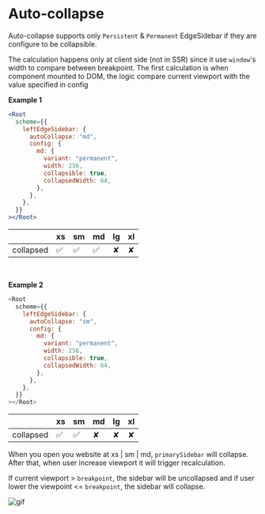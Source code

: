
<Meta title="Layout v5/Feature/Auto-collapse" />

<style>{`
  .sbdocs-content {
    max-width: 720px;
  }
`}</style>

# Auto-collapse

Auto-collapse supports only `Persistent` & `Permanent` EdgeSidebar if they are configure to be collapsible.

The calculation happens only at client side (not in SSR) since it use `window`'s width to compare between breakpoint.
The first calculation is when component mounted to DOM, the logic compare current viewport with the value specified in config

**Example 1**

```jsx
<Root
  scheme={{
    leftEdgeSidebar: {
      autoCollapse: "md",
      config: {
        md: {
          variant: "permanent",
          width: 256,
          collapsible: true,
          collapsedWidth: 64,
        },
      },
    },
  }}
></Root>
```

|           | xs  | sm  | md  | lg  | xl  |
| --------- | --- | --- | --- | --- | --- |
| collapsed | ✅  | ✅  | ✅  | ✘   | ✘   |

<br />

**Example 2**

```js
<Root
  scheme={{
    leftEdgeSidebar: {
      autoCollapse: "sm",
      config: {
        md: {
          variant: "permanent",
          width: 256,
          collapsible: true,
          collapsedWidth: 64,
        },
      },
    },
  }}
></Root>
```

|           | xs  | sm  | md  | lg  | xl  |
| --------- | --- | --- | --- | --- | --- |
| collapsed | ✅  | ✅  | ✘   | ✘   | ✘   |

When you open you website at xs | sm | md, `primarySidebar` will collapse. After that, when user increase
viewport it will trigger recalculation.

If current viewport > `breakpoint`, the sidebar will be uncollapsed and if
user lower the viewpoint \<= `breakpoint`, the sidebar will collapse.

![gif](https://media.giphy.com/media/fwbY6vc6kbubwvyFIN/giphy.gif)
